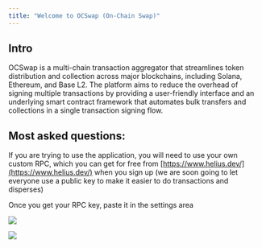 ```yaml
---
title: "Welcome to OCSwap (On-Chain Swap)"
---
```


## Intro

OCSwap is a multi-chain transaction aggregator that streamlines token distribution and collection across major blockchains, including Solana, Ethereum, and Base L2. The platform aims to reduce the overhead of signing multiple transactions by providing a user-friendly interface and an underlying smart contract framework that automates bulk transfers and collections in a single transaction signing flow.

## Most asked questions:

If you are trying to use the application, you will need to use your own custom RPC, which you can get for free from [https://www.helius.dev/](https://www.helius.dev/) when you sign up (we are soon going to let everyone use a public key to make it easier to do transactions and disperses)

Once you get your RPC key, paste it in the settings area&#x20;

![](/images/Screenshot2025-02-17202459.jpg)

![](/images/Screenshot2025-02-17202459.jpg)